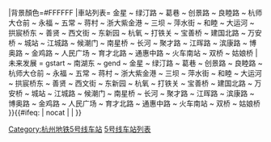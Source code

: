 {{鐵道路線|lua=1|铁道系统=杭州地铁
|模板名稱=杭州地铁5号线
|名稱=[[杭州地铁5号线]]
|代表色={{杭州地铁颜色|5|s}}
|Logo= {{#ifeq: {{NAMESPACE}} | {{NS:0}} |[[File:Hangzhou Metro Logo (no text).png|杭州地铁标志|30px]]}}
|背景顏色=#FFFFFF
|車站列表=  金星 ~ 绿汀路 ~ 葛巷 ~ 创景路 ~ 良睦路 ~ 杭师大仓前 ~ 永福 ~ 五常 ~ 蒋村 ~ 浙大紫金港 ~ 三坝 ~ 萍水街 ~ 和睦 ~ 大运河 ~ 拱宸桥东 ~ 善贤 ~ 西文街 ~ 东新园 ~ 杭氧 ~ 打铁关 ~ 宝善桥 ~ 建国北路 ~ 万安桥 ~ 城站 ~ 江城路 ~ 候潮门 ~ 南星桥 ~ 长河 ~ 聚才路 ~ 江晖路 ~ 滨康路 ~ 博奥路 ~ 金鸡路 ~ 人民广场 ~ 育才北路 ~ 通惠中路 ~ 火车南站 ~ 双桥 ~ 姑娘桥
|未来发展 =
gstart ~ 南湖东 ~ gend ~ 金星 ~ 绿汀路 ~ 葛巷 ~ 创景路 ~ 良睦路 ~ 杭师大仓前 ~ 永福 ~ 五常 ~ 蒋村 ~ 浙大紫金港 ~ 三坝 ~ 萍水街 ~ 和睦 ~ 大运河 ~ 拱宸桥东 ~ 善贤 ~ 西文街 ~ 东新园 ~ 杭氧 ~ 打铁关 ~ 宝善桥 ~ 建国北路 ~ 万安桥 ~ 城站 ~ 江城路 ~ 候潮门 ~ 南星桥 ~ 长河 ~ 聚才路 ~ 江晖路 ~ 滨康路 ~ 博奥路 ~ 金鸡路 ~ 人民广场 ~ 育才北路 ~ 通惠中路 ~ 火车南站 ~ 双桥 ~ 姑娘桥
}}<includeonly>{{#ifeq: {{{1}}} | nocat | <!--空--> | [[Category:杭州地铁5号线车站]] }}</includeonly><noinclude>
[[Category:杭州地铁模板|5号线车站列表]]
</noinclude>